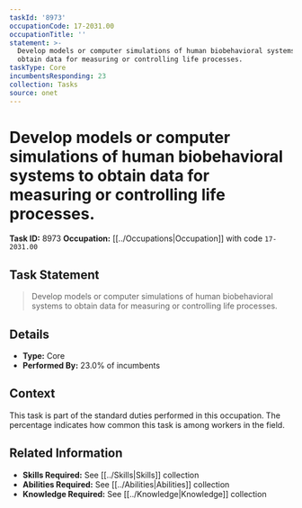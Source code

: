```yaml
---
taskId: '8973'
occupationCode: 17-2031.00
occupationTitle: ''
statement: >-
  Develop models or computer simulations of human biobehavioral systems to
  obtain data for measuring or controlling life processes.
taskType: Core
incumbentsResponding: 23
collection: Tasks
source: onet
---
```

# Develop models or computer simulations of human biobehavioral systems to obtain data for measuring or controlling life processes.

**Task ID:** 8973
**Occupation:** [[../Occupations|Occupation]] with code `17-2031.00`

## Task Statement

> Develop models or computer simulations of human biobehavioral systems to obtain data for measuring or controlling life processes.

## Details

- **Type:** Core
- **Performed By:** 23.0% of incumbents

## Context

This task is part of the standard duties performed in this occupation. The percentage indicates how common this task is among workers in the field.

## Related Information

- **Skills Required:** See [[../Skills|Skills]] collection
- **Abilities Required:** See [[../Abilities|Abilities]] collection
- **Knowledge Required:** See [[../Knowledge|Knowledge]] collection
